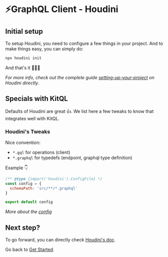 # ⚡GraphQL Client - Houdini

## Initial setup

To setup Houdini, you need to configure a few things in your project.
And to make things easy, you can simply do:

```sh
npx houdini init
```

And that's it 🎉🎉🎉

_For more info, check out the complete guide
[setting-up-your-project](https://www.houdinigraphql.com/guides/setting-up-your-project#starting-a-new-project)
on Houdini directly._

## Specials with KitQL

Defaults of Houdini are great 👍.
We list here a few tweaks to know that integrates well with KitQL.

### Houdini's Tweaks

Nice convention:

- `*.gql` for operations (client)
- `*.graphql` for typedefs (endpoint, graphql type definition)

Example 👇

```js filename="houdini.config.js
/** @type {import('houdini').ConfigFile} */
const config = {
  schemaPath: 'src/**/*.graphql'
}

export default config
```
_More about the [config](https://www.houdinigraphql.com/api/config)_

## Next step?

To go forward, you can directly check [Houdini's doc](https://www.houdinigraphql.com/guides/working-with-graphql).

Go back to [Get Started](/docs/all-in).
